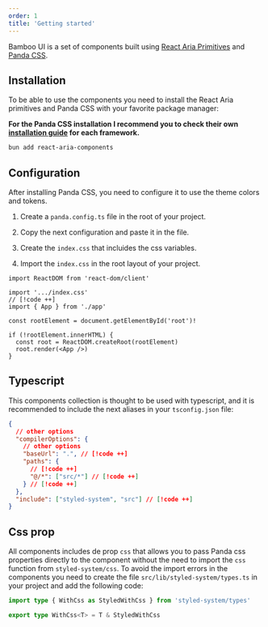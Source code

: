 ```yaml
---
order: 1
title: 'Getting started'
---
```



Bamboo UI is a set of components built using [React Aria Primitives](https://react-spectrum.adobe.com/react-aria/) and [Panda CSS](https://panda-css.com).

## Installation

To be able to use the components you need to install the React Aria primitives and Panda CSS with your favorite package manager:

**For the Panda CSS installation I recommend you to check their own [installation guide](https://panda-css.com/docs/overview/getting-started#installation) for each framework.**

```bash meta={fileName: Terminal}
bun add react-aria-components
```

## Configuration

After installing Panda CSS, you need to configure it to use the theme colors and tokens.

1. Create a `panda.config.ts` file in the root of your project.

2. Copy the next configuration and paste it in the file.

<CodeSource path="~/panda.config.ts" lang="ts" fileName="panda.config.ts" />

3. Create the `index.css` that incluides the css variables.

<CodeSource path="index.css" lang="css" fileName="index.css" />

4. Import the `index.css` in the root layout of your project.

```tsx meta={fileName: index.astro}
import ReactDOM from 'react-dom/client'

import '.../index.css'
// [!code ++]
import { App } from './app'

const rootElement = document.getElementById('root')!

if (!rootElement.innerHTML) {
  const root = ReactDOM.createRoot(rootElement)
  root.render(<App />)
}
```

## Typescript

This components collection is thought to be used with typescript, and it is recommended to include the next aliases in your `tsconfig.json` file:

```json meta={fileName: tsconfig.json}
{
  // other options
  "compilerOptions": {
    // other options
    "baseUrl": ".", // [!code ++]
    "paths": {
      // [!code ++]
      "@/*": ["src/*"] // [!code ++]
    } // [!code ++]
  },
  "include": ["styled-system", "src"] // [!code ++]
}
```

## Css prop

All components includes de prop `css` that allows you to pass Panda css properties directly to the component without the need to import the `css` function from `styled-system/css`. To avoid the import errors in the components you need to create the file `src/lib/styled-system/types.ts` in your project and add the following code:

```ts meta={fileName: src/lib/styled-system/types.ts}
import type { WithCss as StyledWithCss } from 'styled-system/types'

export type WithCss<T> = T & StyledWithCss
```

